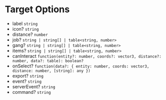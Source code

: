# Target Options
- label `string`
- icon? `string`
- distance? `number`
- job? `string | string[] | table<string, number>`
- gang? `string | string[] | table<string, number>`
- items? `string | string[] | table<string, number>`
- canInteract `function(entity?: number, coords?: vector3, distance?: number, data?: table): boolean?`
- onSelect? `function(data?: { entity: number, coords: vector3, distance: number, [string]: any })`
- export? `string`
- event? `string`
- serverEvent? `string`
- command? `string`